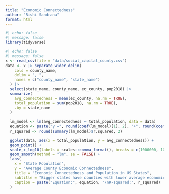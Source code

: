 ```yaml
---
title: "Economic Connectedness"
author: "Rishi Sandrana"
format: html
---
```


```r
#| echo: false
#| message: false
library(tidyverse)
```

```r
#| echo: false
#| message: false
x <- read_csv(file = "data/social_capital_county.csv")
data <- x |> separate_wider_delim(
    cols = county_name, 
    delim = ", ", 
    names = c("county_name", "state_name")
  ) |>
  select(state_name, county_name, ec_county, pop2018) |>
  summarize(
    avg_connectedness = mean(ec_county, na.rm = TRUE),
    total_population = sum(pop2018, na.rm = TRUE),
    .by = state_name
  ) 
  
  lm_model <- lm(avg_connectedness ~ total_population, data = data)
  equation <- paste("y =", round(coef(lm_model)[1], 2), "+", round(coef(lm_model)[2], 2), "x")
  r_squared <- round(summary(lm_model)$r.squared, 2)

  ggplot(data, aes(x = total_population, y = avg_connectedness)) + 
  geom_point() + 
  scale_x_log10(labels = scales::comma_format(), breaks = c(1000000, 10000000)) + 
  geom_smooth(method = "lm", se = FALSE) + 
  labs(
    x = "State Population",
    y = "Average County Economic Connectedness",
    title = "Economic Connectedness and Population in US States",
    subtitle = "Bigger states have counties with lower average economic connectedness",
    caption = paste("Equation:", equation, "\nR-squared:", r_squared)
  )
```

